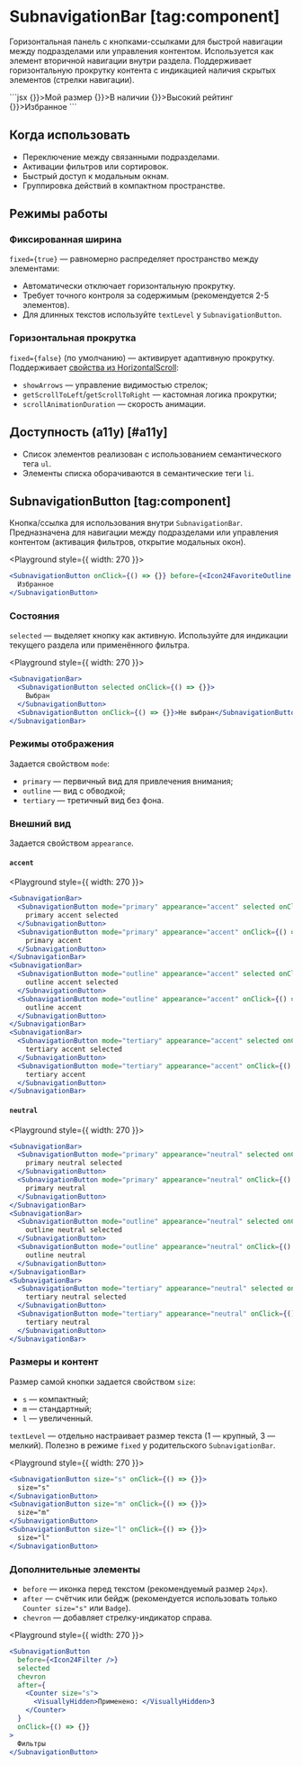 <Overview>

# SubnavigationBar [tag:component]

Горизонтальная панель с кнопками-ссылками для быстрой навигации между подразделами или управления контентом.
Используется как элемент вторичной навигации внутри раздела. Поддерживает горизонтальную прокрутку контента
с индикацией наличия скрытых элементов (стрелки навигации).

</Overview>


<Playground Wrapper={BlockWrapper}>
  ```jsx
  <SubnavigationBar>
    <SubnavigationButton onClick={() => {}}>Мой размер</SubnavigationButton>
    <SubnavigationButton onClick={() => {}}>В наличии</SubnavigationButton>
    <SubnavigationButton onClick={() => {}}>Высокий рейтинг</SubnavigationButton>
    <SubnavigationButton onClick={() => {}}>Избранное</SubnavigationButton>
  </SubnavigationBar>
  ```
</Playground>

## Когда использовать

- Переключение между связанными подразделами.
- Активации фильтров или сортировок.
- Быстрый доступ к модальным окнам.
- Группировка действий в компактном пространстве.

## Режимы работы

### Фиксированная ширина

`fixed={true}` — равномерно распределяет пространство между элементами:

- Автоматически отключает горизонтальную прокрутку.
- Требует точного контроля за содержимым (рекомендуется 2-5 элементов).
- Для длинных текстов используйте `textLevel` у `SubnavigationButton`.

### Горизонтальная прокрутка

`fixed={false}` (по умолчанию) — активирует адаптивную прокрутку.
Поддерживает [свойства из HorizontalScroll](/components/horizontal-scroll):

- `showArrows` — управление видимостью стрелок;
- `getScrollToLeft`/`getScrollToRight` — кастомная логика прокрутки;
- `scrollAnimationDuration` — скорость анимации.

## Доступность (a11y) [#a11y]

- Список элементов реализован с использованием семантического тега `ul`.
- Элементы списка оборачиваются в семантические теги `li`.

## SubnavigationButton [tag:component]

Кнопка/ссылка для использования внутри `SubnavigationBar`. Предназначена для навигации между подразделами или управления
контентом (активация фильтров, открытие модальных окон).

<Playground style={{ width: 270 }}>
  ```jsx
  <SubnavigationButton onClick={() => {}} before={<Icon24FavoriteOutline />}>
    Избранное
  </SubnavigationButton>
  ```
</Playground>

### Состояния

`selected` — выделяет кнопку как активную. Используйте для индикации текущего раздела или применённого фильтра.

<Playground style={{ width: 270 }}>
  ```jsx
  <SubnavigationBar>
    <SubnavigationButton selected onClick={() => {}}>
      Выбран
    </SubnavigationButton>
    <SubnavigationButton onClick={() => {}}>Не выбран</SubnavigationButton>
  </SubnavigationBar>
  ```
</Playground>

### Режимы отображения

Задается свойством `mode`:

- `primary` — первичный вид для привлечения внимания;
- `outline` — вид с обводкой;
- `tertiary` — третичный вид без фона.

### Внешний вид

Задается свойством `appearance`.

#### `accent`

<Playground style={{ width: 270 }}>
  ```jsx
  <SubnavigationBar>
    <SubnavigationButton mode="primary" appearance="accent" selected onClick={() => {}}>
      primary accent selected
    </SubnavigationButton>
    <SubnavigationButton mode="primary" appearance="accent" onClick={() => {}}>
      primary accent
    </SubnavigationButton>
  </SubnavigationBar>
  <SubnavigationBar>
    <SubnavigationButton mode="outline" appearance="accent" selected onClick={() => {}}>
      outline accent selected
    </SubnavigationButton>
    <SubnavigationButton mode="outline" appearance="accent" onClick={() => {}}>
      outline accent
    </SubnavigationButton>
  </SubnavigationBar>
  <SubnavigationBar>
    <SubnavigationButton mode="tertiary" appearance="accent" selected onClick={() => {}}>
      tertiary accent selected
    </SubnavigationButton>
    <SubnavigationButton mode="tertiary" appearance="accent" onClick={() => {}}>
      tertiary accent
    </SubnavigationButton>
  </SubnavigationBar>
  ```
</Playground>

#### `neutral`

<Playground style={{ width: 270 }}>
  ```jsx
  <SubnavigationBar>
    <SubnavigationButton mode="primary" appearance="neutral" selected onClick={() => {}}>
      primary neutral selected
    </SubnavigationButton>
    <SubnavigationButton mode="primary" appearance="neutral" onClick={() => {}}>
      primary neutral
    </SubnavigationButton>
  </SubnavigationBar>
  <SubnavigationBar>
    <SubnavigationButton mode="outline" appearance="neutral" selected onClick={() => {}}>
      outline neutral selected
    </SubnavigationButton>
    <SubnavigationButton mode="outline" appearance="neutral" onClick={() => {}}>
      outline neutral
    </SubnavigationButton>
  </SubnavigationBar>
  <SubnavigationBar>
    <SubnavigationButton mode="tertiary" appearance="neutral" selected onClick={() => {}}>
      tertiary neutral selected
    </SubnavigationButton>
    <SubnavigationButton mode="tertiary" appearance="neutral" onClick={() => {}}>
      tertiary neutral
    </SubnavigationButton>
  </SubnavigationBar>
  ```
</Playground>

### Размеры и контент

Размер самой кнопки задается свойством `size`:

- `s` — компактный;
- `m` — стандартный;
- `l` — увеличенный.

`textLevel` — отдельно настраивает размер текста (1 — крупный, 3 — мелкий).
Полезно в режиме `fixed` у родительского `SubnavigationBar`.

<Playground style={{ width: 270 }}>
  ```jsx
  <SubnavigationButton size="s" onClick={() => {}}>
    size="s"
  </SubnavigationButton>
  <SubnavigationButton size="m" onClick={() => {}}>
    size="m"
  </SubnavigationButton>
  <SubnavigationButton size="l" onClick={() => {}}>
    size="l"
  </SubnavigationButton>
  ```
</Playground>

### Дополнительные элементы

- `before` — иконка перед текстом (рекомендуемый размер `24px`).
- `after` — счётчик или бейдж (рекомендуется использовать только `Counter size="s"` или `Badge`).
- `chevron` — добавляет стрелку-индикатор справа.

<Playground style={{ width: 270 }}>
  ```jsx
  <SubnavigationButton
    before={<Icon24Filter />}
    selected
    chevron
    after={
      <Counter size="s">
        <VisuallyHidden>Применено: </VisuallyHidden>3
      </Counter>
    }
    onClick={() => {}}
  >
    Фильтры
  </SubnavigationButton>
  ```
</Playground>

